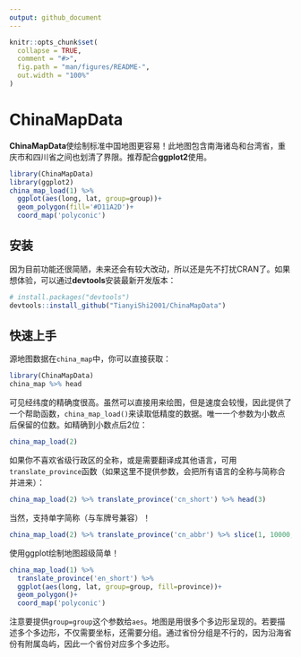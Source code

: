 ```yaml
---
output: github_document
---
```


<!-- README.md is generated from README.Rmd. Please edit that file -->

```r
knitr::opts_chunk$set(
  collapse = TRUE,
  comment = "#>",
  fig.path = "man/figures/README-",
  out.width = "100%"
)
```

# ChinaMapData

<!-- badges: start -->
<!-- badges: end -->

**ChinaMapData**使绘制标准中国地图更容易！此地图包含南海诸岛和台湾省，重庆市和四川省之间也划清了界限。推荐配合**ggplot2**使用。

```r
library(ChinaMapData)
library(ggplot2)
china_map_load(1) %>% 
  ggplot(aes(long, lat, group=group))+ 
  geom_polygon(fill='#D11A2D')+
  coord_map('polyconic')
```


## 安装

<!-- You can install the released version of ChinaMapData from [CRAN](https://CRAN.R-project.org) with:

``` r
install.packages("ChinaMapData")
```

And the development version from [GitHub](https://github.com/) with: -->

因为目前功能还很简陋，未来还会有较大改动，所以还是先不打扰CRAN了。如果想体验，可以通过**devtools**安装最新开发版本：

``` r
# install.packages("devtools")
devtools::install_github("TianyiShi2001/ChinaMapData")
```
## 快速上手

源地图数据在`china_map`中，你可以直接获取：

```r
library(ChinaMapData)
china_map %>% head
```

可见经纬度的精确度很高。虽然可以直接用来绘图，但是速度会较慢，因此提供了一个帮助函数，`china_map_load()`来读取低精度的数据。唯一一个参数为小数点后保留的位数。如精确到小数点后2位：

```r
china_map_load(2)
```

如果你不喜欢省级行政区的全称，或是需要翻译成其他语言，可用`translate_province`函数（如果这里不提供参数，会把所有语言的全称与简称合并进来）：

```r
china_map_load(2) %>% translate_province('cn_short') %>% head(3)
```

当然，支持单字简称（与车牌号兼容）！

```r
china_map_load(2) %>% translate_province('cn_abbr') %>% slice(1, 10000, 50000)
```

使用ggplot绘制地图超级简单！

```r
china_map_load(1) %>% 
  translate_province('en_short') %>% 
  ggplot(aes(long, lat, group=group, fill=province))+ 
  geom_polygon()+
  coord_map('polyconic')
```

注意要提供`group=group`这个参数给`aes`。地图是用很多个多边形呈现的。若要描述多个多边形，不仅需要坐标，还需要分组。通过省份分组是不行的，因为沿海省份有附属岛屿，因此一个省份对应多个多边形。
